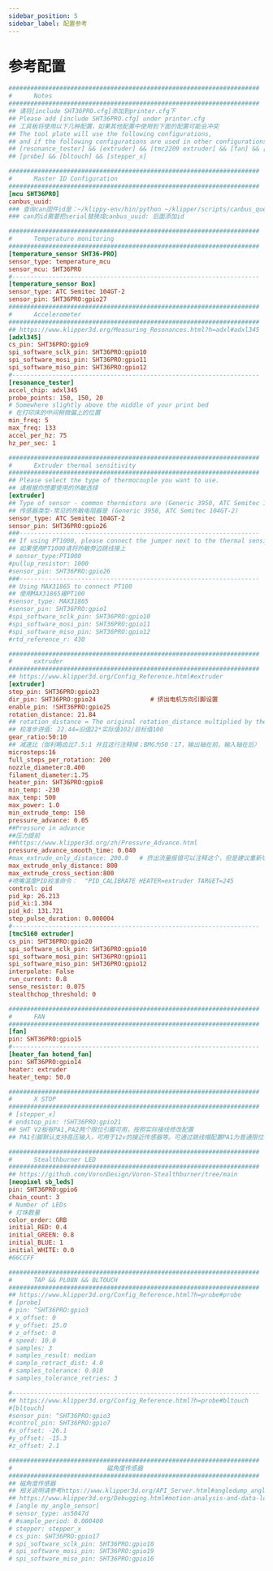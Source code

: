 ```yaml
---
sidebar_position: 5
sidebar_label: 配置参考
---
```


# 参考配置

```cfg
#####################################################################
#      Notes
#####################################################################
## 请将[include SHT36PRO.cfg]添加到printer.cfg下
## Please add [include SHT36PRO.cfg] under printer.cfg
## 工具板将使用以下几种配置，如果其他配置中使用到下面的配置可能会冲突
## The tool plate will use the following configurations, 
## and if the following configurations are used in other configurations, conflicts may occur.
## [resonance_tester] && [extruder] && [tmc2209 extruder] && [fan] && [heater_fan my_hotend_fan]
## [probe] && [bltouch] && [stepper_x]

#####################################################################
#      Master ID Configuration
#####################################################################
[mcu SHT36PRO]
canbus_uuid: 
### 查询can固件id是：~/klippy-env/bin/python ~/klipper/scripts/canbus_query.py can0
### can的id需要把serial替换成canbus_uuid: 后面添加id 

#####################################################################
#      Temperature monitoring
#####################################################################
[temperature_sensor SHT36-PRO]
sensor_type: temperature_mcu
sensor_mcu: SHT36PRO
#--------------------------------------------------------------------
[temperature_sensor Box]
sensor_type: ATC Semitec 104GT-2
sensor_pin: SHT36PRO:gpio27
#####################################################################
#      Accelerometer
#####################################################################
## https://www.klipper3d.org/Measuring_Resonances.html?h=adxl#adxl345
[adxl345]
cs_pin: SHT36PRO:gpio9
spi_software_sclk_pin: SHT36PRO:gpio10
spi_software_mosi_pin: SHT36PRO:gpio11
spi_software_miso_pin: SHT36PRO:gpio12
#--------------------------------------------------------------------
[resonance_tester]
accel_chip: adxl345
probe_points: 150, 150, 20
# Somewhere slightly above the middle of your print bed
# 在打印床的中间稍微偏上的位置
min_freq: 5
max_freq: 133
accel_per_hz: 75
hz_per_sec: 1 

#####################################################################
#      Extruder thermal sensitivity
#####################################################################
## Please select the type of thermocouple you want to use.
## 请根据你想要使用的热敏选择
[extruder]
## Type of sensor - common thermistors are (Generic 3950, ATC Semitec 104GT-2)
## 传感器类型-常见的热敏电阻器是 (Generic 3950, ATC Semitec 104GT-2)
sensor_type: ATC Semitec 104GT-2
sensor_pin: SHT36PRO:gpio26
###------------------------------------------------------------------
## If using PT1000, please connect the jumper next to the thermal sensitivity.
## 如果使用PT1000请将热敏旁边跳线接上
# sensor_type:PT1000
#pullup_resistor: 1000
#sensor_pin: SHT36PRO:gpio26
###------------------------------------------------------------------
## Using MAX31865 to connect PT100
## 使用MAX31865接PT100
#sensor_type: MAX31865
#sensor_pin: SHT36PRO:gpio1
#spi_software_sclk_pin: SHT36PRO:gpio10       
#spi_software_mosi_pin: SHT36PRO:gpio11
#spi_software_miso_pin: SHT36PRO:gpio12
#rtd_reference_r: 430

#####################################################################
#      extruder
#####################################################################
## https://www.klipper3d.org/Config_Reference.html#extruder
[extruder]
step_pin: SHT36PRO:gpio23
dir_pin: SHT36PRO:gpio24               # 挤出电机方向引脚设置
enable_pin: !SHT36PRO:gpio25
rotation_distance: 21.84
## rotation_distance = The original rotation_distance multiplied by the actual extrusion length divided by the requested extrusion length.
## 校准步进值: 22.44=旧值22*实际值102/目标值100
gear_ratio:50:10
## 减速比（伽利略齿比7.5:1 并且这行注释掉；BMG为50：17，输出轴在前，输入轴在后）
microsteps:16
full_steps_per_rotation: 200     
nozzle_diameter:0.400
filament_diameter:1.75
heater_pin: SHT36PRO:gpio8
min_temp: -230
max_temp: 500
max_power: 1.0
min_extrude_temp: 150
pressure_advance: 0.05
##Pressure in advance
##压力提前
##https://www.klipper3d.org/zh/Pressure_Advance.html
pressure_advance_smooth_time: 0.040
#max_extrude_only_distance: 200.0   # 挤出流量报错可以注释这个，但是建议重新切片
max_extrude_only_distance: 800
max_extrude_cross_section:800
#喷嘴温度PID校准命令：  "PID_CALIBRATE HEATER=extruder TARGET=245
control: pid
pid_kp: 26.213
pid_ki:1.304
pid_kd: 131.721
step_pulse_duration: 0.000004
#--------------------------------------------------------------------
[tmc5160 extruder] 
cs_pin: SHT36PRO:gpio20
spi_software_sclk_pin: SHT36PRO:gpio10       
spi_software_mosi_pin: SHT36PRO:gpio11
spi_software_miso_pin: SHT36PRO:gpio12
interpolate: False
run_current: 0.8
sense_resistor: 0.075
stealthchop_threshold: 0

#####################################################################
#      FAN
#####################################################################
[fan]
pin: SHT36PRO:gpio15 
#--------------------------------------------------------------------
[heater_fan hotend_fan]
pin: SHT36PRO:gpio14
heater: extruder
heater_temp: 50.0

#####################################################################
#      X STOP
#####################################################################
# [stepper_x]
# endstop_pin: !SHT36PRO:gpio21
## SHT V2板有PA1,PA2两个限位引脚可用，按照实际接线修改配置
## PA1引脚默认支持高压输入，可用于12v的接近传感器等。可通过跳线帽配置PA1为普通限位引脚

#####################################################################
#      Stealthburner LED
#####################################################################
## https://github.com/VoronDesign/Voron-Stealthburner/tree/main
[neopixel sb_leds]
pin: SHT36PRO:gpio6
chain_count: 3
# Number of LEDs
# 灯珠数量
color_order: GRB
initial_RED: 0.4    
initial_GREEN: 0.8
initial_BLUE: 1
initial_WHITE: 0.0
#66CCFF 

#####################################################################
#      TAP && PL08N && BLTOUCH 
#####################################################################
## https://www.klipper3d.org/Config_Reference.html?h=probe#probe
# [probe]
# pin: ^SHT36PRO:gpio3
# x_offset: 0
# y_offset: 25.0
# z_offset: 0 
# speed: 10.0
# samples: 3
# samples_result: median
# sample_retract_dist: 4.0
# samples_tolerance: 0.010
# samples_tolerance_retries: 3 

#--------------------------------------------------------------------
## https://www.klipper3d.org/Config_Reference.html?h=probe#bltouch
#[bltouch]
#sensor_pin: ^SHT36PRO:gpio3
#control_pin: SHT36PRO:gpio7 
#x_offset: -26.1
#y_offset: -15.3
#z_offset: 2.1

#####################################################################
#                          磁角度传感器
#####################################################################
## 磁角度传感器
## 相关说明请参考https://www.klipper3d.org/API_Server.html#angledump_angle 
## https://www.klipper3d.org/Debugging.html#motion-analysis-and-data-logging
# [angle my_angle_sensor]
# sensor_type: as5047d
# #sample_period: 0.000400
# stepper: stepper_x
# cs_pin: SHT36PRO:gpio17
# spi_software_sclk_pin: SHT36PRO:gpio18
# spi_software_mosi_pin: SHT36PRO:gpio19
# spi_software_miso_pin: SHT36PRO:gpio16

```
